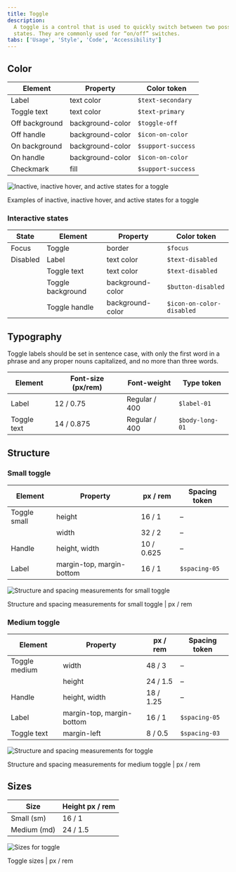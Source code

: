 ```yaml
---
title: Toggle
description:
  A toggle is a control that is used to quickly switch between two possible
  states. They are commonly used for “on/off” switches.
tabs: ['Usage', 'Style', 'Code', 'Accessibility']
---
```


## Color

| Element        | Property         | Color token        |
| -------------- | ---------------- | ------------------ |
| Label          | text color       | `$text-secondary`  |
| Toggle text    | text color       | `$text-primary`    |
| Off background | background-color | `$toggle-off`      |
| Off handle     | background-color | `$icon-on-color`   |
| On background  | background-color | `$support-success` |
| On handle      | background-color | `$icon-on-color`   |
| Checkmark      | fill             | `$support-success` |

<div className="image--fixed">

![Inactive, inactive hover, and active states for a toggle](images/toggle-style-1.png)

</div>

<Caption>
  Examples of inactive, inactive hover, and active states for a toggle
</Caption>

### Interactive states

| State    | Element           | Property         | Color token               |
| -------- | ----------------- | ---------------- | ------------------------- |
| Focus    | Toggle            | border           | `$focus`                  |
| Disabled | Label             | text color       | `$text-disabled`          |
|          | Toggle text       | text color       | `$text-disabled`          |
|          | Toggle background | background-color | `$button-disabled`        |
|          | Toggle handle     | background-color | `$icon-on-color-disabled` |

## Typography

Toggle labels should be set in sentence case, with only the first word in a
phrase and any proper nouns capitalized, and no more than three words.

| Element     | Font-size (px/rem) | Font-weight   | Type token      |
| ----------- | ------------------ | ------------- | --------------- |
| Label       | 12 / 0.75          | Regular / 400 | `$label-01`     |
| Toggle text | 14 / 0.875         | Regular / 400 | `$body-long-01` |

## Structure

### Small toggle

| Element      | Property                  | px / rem   | Spacing token |
| ------------ | ------------------------- | ---------- | ------------- |
| Toggle small | height                    | 16 / 1     | –             |
|              | width                     | 32 / 2     | –             |
| Handle       | height, width             | 10 / 0.625 | –             |
| Label        | margin-top, margin-bottom | 16 / 1     | `$spacing-05` |

<div className="image--fixed">

![Structure and spacing measurements for small toggle](images/toggle-style-3.png)

</div>

<Caption>
  Structure and spacing measurements for small toggle | px / rem
</Caption>

### Medium toggle

| Element       | Property                  | px / rem  | Spacing token |
| ------------- | ------------------------- | --------- | ------------- |
| Toggle medium | width                     | 48 / 3    | –             |
|               | height                    | 24 / 1.5  | –             |
| Handle        | height, width             | 18 / 1.25 | –             |
| Label         | margin-top, margin-bottom | 16 / 1    | `$spacing-05` |
| Toggle text   | margin-left               | 8 / 0.5   | `$spacing-03` |

<div className="image--fixed">

![Structure and spacing measurements for toggle](images/toggle-style-2.png)

</div>

<Caption>
  Structure and spacing measurements for medium toggle | px / rem
</Caption>

## Sizes

| Size        | Height px / rem |
| ----------- | --------------- |
| Small (sm)  | 16 / 1          |
| Medium (md) | 24 / 1.5        |

<div className="image--fixed">

![Sizes for toggle](images/toggle-style-size.png)

</div>

<Caption>Toggle sizes | px / rem</Caption>
